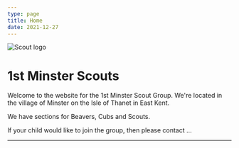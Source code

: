 ```yaml
---
type: page
title: Home
date: 2021-12-27
---
```



<Image
  src="/images/scout-logo-small.png"
  alt="Scout logo"
  width={200}
  height={200}
/>

# 1st Minster Scouts

Welcome to the website for the 1st Minster Scout Group.  We're located in the village of Minster on the Isle of Thanet in East Kent.

We have sections for Beavers, Cubs and Scouts.

If your child would like to join the group, then please contact ...

---
